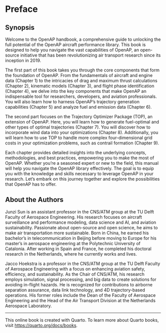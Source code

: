 # Preface {.unnumbered}


## Synopsis

Welcome to the OpenAP handbook, a comprehensive guide to unlocking the full potential of the OpenAP aircraft performance library. This book is designed to help you navigate the vast capabilities of OpenAP, an open-source initiative that has been revolutionizing air transport research since its inception in 2019.

The first part of this book takes you through the core components that form the foundation of OpenAP. From the fundamentals of aircraft and engine data (Chapter 1) to the intricacies of drag and maximum thrust calculations (Chapter 2), kinematic models (Chapter 3), and flight phase identification (Chapter 4), we delve into the key components that make OpenAP an indispensable tool for researchers, developers, and aviation professionals. You will also learn how to harness OpenAP's trajectory generation capabilities (Chapter 5) and analyze fuel and emission data (Chapter 6).

The second part focuses on the Trajectory Optimizer Package (TOP), an extension of OpenAP. Here, you will learn how to generate fuel-optimal and other types of optimal trajectories (Chapter 7). You will discover how to incorporate wind data into your optimizations (Chapter 8). Additionally, you will learn how to use TOP to handle more complex four-dimensional grid costs in your optimization problems, such as contrail formation (Chapter 9).

Each chapter provides detailed insights into the underlying concepts, methodologies, and best practices, empowering you to make the most of OpenAP. Whether you're a seasoned expert or new to the field, this manual will help you navigate the OpenAP library effectively. The goal is to equip you with the knowledge and skills necessary to leverage OpenAP in your research. Let's embark on this journey together and explore the possibilities that OpenAP has to offer.


## About the Authors

Junzi Sun is an assistant professor in the CNS/ATM group at the TU Delft Faculty of Aerospace Engineering. His research focuses on aircraft surveillance and performance modeling, data science and AI, and aviation sustainability. Passionate about open-source and open science, he aims to make air transportation more sustainable. Born in China, he earned his bachelor's in telecommunication in Beijing before moving to Europe for his master's in aerospace engineering at the Polytechnic University of Catalonia. After working in Spain and France, he completed his doctoral research in the Netherlands, where he currently works and lives.

Jacco Hoekstra is a professor in the CNS/ATM group at the TU Delft Faculty of Aerospace Engineering with a focus on enhancing aviation safety, efficiency, and sustainability. As the Chair of CNS/ATM, his research employs simulation, signal processing, and big data to create solutions for avoiding in-flight hazards. He is recognized for contributions to airborne separation assurance, data link technology, and 4D trajectory-based operations. His former roles include the Dean of the Faculty of Aerospace Engineering and the Head of the Air Transport Division at the Netherlands Aerospace Laboratory.


---

This online book is created with Quarto. To learn more about Quarto books, visit <https://quarto.org/docs/books>.
